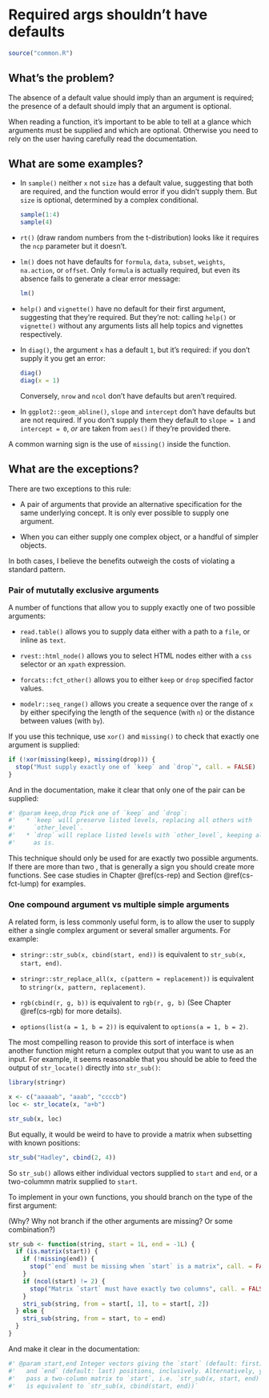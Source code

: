 # Required args shouldn't have defaults {#def-required}

```r
source("common.R")
```

## What's the problem?

The absence of a default value should imply than an argument is required; the presence of a default should imply that an argument is optional.

When reading a function, it's important to be able to tell at a glance which arguments must be supplied and which are optional. Otherwise you need to rely on the user having carefully read the documentation.

## What are some examples?

*   In `sample()` neither `x` not `size` has a default value, suggesting that
    both are required, and the function would error if you didn't supply them.
    But `size` is optional, determined by a complex conditional.
    
    ```r
    sample(1:4)
    sample(4)
    ```

*   `rt()` (draw random numbers from the t-distribution) looks like it 
    requires the `ncp` parameter but it doesn't.

*   `lm()` does not have defaults for `formula`, `data`, `subset`, `weights`, 
    `na.action`, or `offset`. Only `formula` is actually required, but even 
    its absence fails to generate a clear error message:
    
    ```r
    lm()
    ```
    
*   `help()` and `vignette()` have no default for their first argument, 
    suggesting that they're required. But they're not: calling `help()` or
    `vignette()` without any arguments lists all help topics and vignettes 
    respectively.
 
*   In `diag()`, the argument `x` has a default `1`, but it's required: if 
    you don't supply it you get an error:
    
    ```r
    diag()
    diag(x = 1)
    ```
    
    Conversely, `nrow` and `ncol` don't have defaults but aren't required.

*   In `ggplot2::geom_abline()`, `slope` and `intercept` don't have defaults 
    but are not required. If you don't supply them they default to `slope = 1` 
    and `intercept = 0`, *or* are taken from `aes()` if they're provided
    there.

A common warning sign is the use of `missing()` inside the function.

## What are the exceptions?

There are two exceptions to this rule:

* A pair of arguments that provide an alternative specification for the same
  underlying concept. It is only ever possible to supply one argument.
  
* When you can either supply one complex object, or a handful of simpler 
  objects.

In both cases, I believe the benefits outweigh the costs of violating a standard pattern.

### Pair of mututally exclusive arguments {#args-mutually-exclusive}

A number of functions that allow you to supply exactly one of two possible arguments:

* `read.table()` allows you to supply data either with a path to a `file`,
  or inline as `text`.

* `rvest::html_node()` allows you to select HTML nodes either with a `css` 
  selector or an `xpath` expression.
  
* `forcats::fct_other()` allows you to either `keep` or `drop` specified 
  factor values.

* `modelr::seq_range()` allows you create a sequence over the range of `x` by 
  either specifying the length of the sequence (with `n`) or the distance 
  between values (with `by`).
  
If you use this technique, use `xor()` and `missing()` to check that exactly one argument is supplied:

```r
if (!xor(missing(keep), missing(drop))) {
  stop("Must supply exactly one of `keep` and `drop`", call. = FALSE)
}
```

And in the documentation, make it clear that only one of the pair can be supplied:

```r
#' @param keep,drop Pick one of `keep` and `drop`:
#'   * `keep` will preserve listed levels, replacing all others with 
#'     `other_level`.
#'   * `drop` will replace listed levels with `other_level`, keeping all
#'     as is.
```

This technique should only be used for are exactly two possible arguments. If there are more than two , that is generally a sign you should create more functions. See case studies in Chapter \@ref(cs-rep) and Section \@ref(cs-fct-lump) for examples.

### One compound argument vs multiple simple arguments {#args-compound}

A related form, is less commonly useful form, is to allow the user to supply either a single complex argument or several smaller arguments. For example:

* `stringr::str_sub(x, cbind(start, end))` is equivalent to 
  `str_sub(x, start, end)`.
  
* `stringr::str_replace_all(x, c(pattern = replacement))` is equivalent to
  `stringr(x, pattern, replacement)`.
  
* `rgb(cbind(r, g, b))` is equivalent to `rgb(r, g, b)` (See Chapter 
  \@ref(cs-rgb) for more details).
  
* `options(list(a = 1, b = 2))` is equivalent to `options(a = 1, b = 2)`.

The most compelling reason to provide this sort of interface is when another function might return a complex output that you want to use as an input. For example, it seems reasonable that you should be able to feed the output of `str_locate()` directly into `str_sub()`:

```r
library(stringr)

x <- c("aaaaab", "aaab", "ccccb")
loc <- str_locate(x, "a+b")

str_sub(x, loc)
```

But equally, it would be weird to have to provide a matrix when subsetting with known positions:

```r
str_sub("Hadley", cbind(2, 4))
```

So `str_sub()` allows either individual vectors supplied to `start` and `end`, or a two-colummn matrix supplied to `start`.

To implement in your own functions, you should branch on the type of the first argument:

(Why? Why not branch if the other arguments are missing? Or some combination?)

```r
str_sub <- function(string, start = 1L, end = -1L) {
  if (is.matrix(start)) {
    if (!missing(end)) {
      stop("`end` must be missing when `start` is a matrix", call. = FALSE)
    }
    if (ncol(start) != 2) {
      stop("Matrix `start` must have exactly two columns", call. = FALSE)
    }
    stri_sub(string, from = start[, 1], to = start[, 2])
  } else {
    stri_sub(string, from = start, to = end)
  }
}
```

And make it clear in the documentation:

```r
#' @param start,end Integer vectors giving the `start` (default: first)
#'   and `end` (default: last) positions, inclusively. Alternatively, you
#'   pass a two-column matrix to `start`, i.e. `str_sub(x, start, end)`
#'   is equivalent to `str_sub(x, cbind(start, end))`
```
